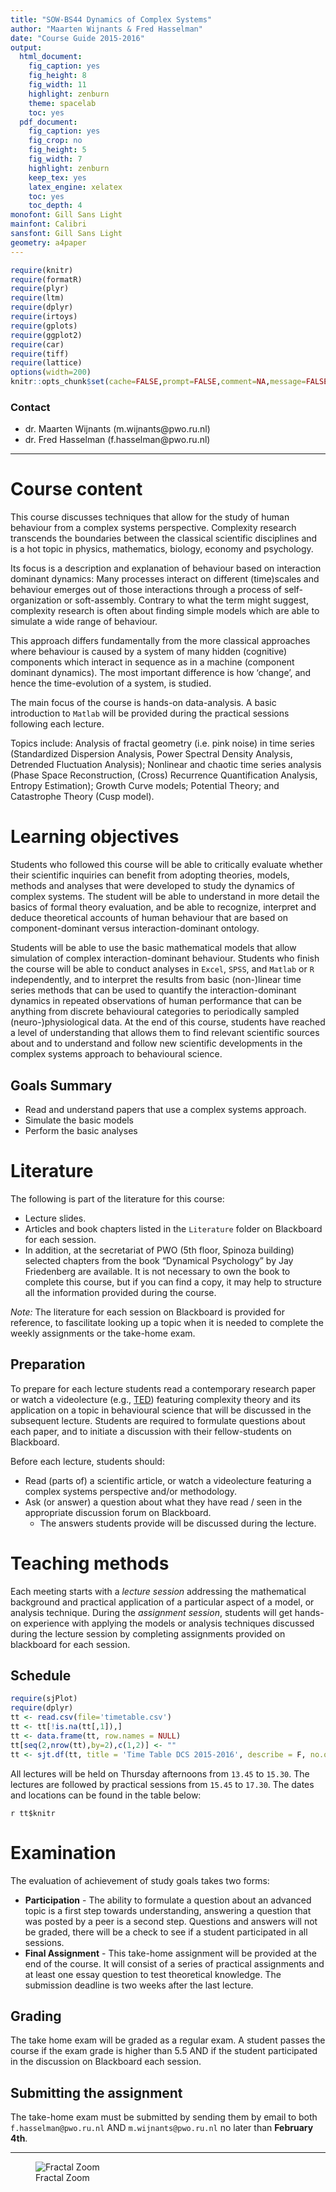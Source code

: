 ```yaml
---
title: "SOW-BS44 Dynamics of Complex Systems"
author: "Maarten Wijnants & Fred Hasselman"
date: "Course Guide 2015-2016"
output:
  html_document:
    fig_caption: yes
    fig_height: 8
    fig_width: 11
    highlight: zenburn
    theme: spacelab
    toc: yes
  pdf_document:
    fig_caption: yes
    fig_crop: no
    fig_height: 5
    fig_width: 7
    highlight: zenburn
    keep_tex: yes
    latex_engine: xelatex
    toc: yes
    toc_depth: 4
monofont: Gill Sans Light
mainfont: Calibri
sansfont: Gill Sans Light
geometry: a4paper
---
```

```r
require(knitr)
require(formatR)
require(plyr)
require(ltm)
require(dplyr)
require(irtoys)
require(gplots)
require(ggplot2)
require(car)
require(tiff)
require(lattice)
options(width=200)
knitr::opts_chunk$set(cache=FALSE,prompt=FALSE,comment=NA,message=FALSE,echo=TRUE,warning=FALSE,tidy=TRUE,strip.white=FALSE,size="small")
```

### Contact

* dr. Maarten Wijnants (m.wijnants@pwo.ru.nl)
* dr. Fred Hasselman (f.hasselman@pwo.ru.nl)

---------

# Course content
    
This course discusses techniques that allow for the study of human behaviour from a complex systems perspective. Complexity research transcends the boundaries between the classical scientific disciplines and is a hot topic in physics, mathematics, biology, economy and psychology.    

Its focus is a description and explanation of behaviour based on interaction dominant dynamics: Many processes interact on different (time)scales and behaviour emerges out of those interactions through a process of self-organization or soft-assembly. Contrary to what the term might suggest, complexity research is often about finding simple models which are able to simulate a wide range of behaviour.   

This approach differs fundamentally from the more classical approaches where behaviour is caused by a system of many hidden (cognitive) components which interact in sequence as in a machine (component dominant dynamics). The most important difference is how 'change', and hence the time-evolution of a system, is studied.   

The main focus of the course is hands-on data-analysis. A basic introduction to `Matlab` will be provided during the practical sessions following each lecture.  

Topics include: Analysis of fractal geometry (i.e. pink noise) in time series (Standardized Dispersion Analysis, Power Spectral Density Analysis, Detrended Fluctuation Analysis); Nonlinear and chaotic time series analysis (Phase Space Reconstruction, (Cross) Recurrence Quantification Analysis, Entropy Estimation); Growth Curve models; Potential Theory; and Catastrophe Theory (Cusp model).

# Learning objectives

Students who followed this course will be able to critically evaluate whether their scientific inquiries can benefit from adopting theories, models, methods and analyses that were developed to study the dynamics of complex systems. The student will be able to understand in more detail the basics of formal theory evaluation, and be able to recognize, interpret and deduce theoretical accounts of human behaviour that are based on component-dominant versus interaction-dominant ontology.   

Students will be able to use the basic mathematical models that allow simulation of complex interaction-dominant behaviour. Students who finish the course will be able to conduct analyses in `Excel`, `SPSS`, and `Matlab` or `R` independently, and to interpret the results from basic (non-)linear time series methods that can be used to quantify the interaction-dominant dynamics in repeated observations of human performance that can be anything from discrete behavioural categories to periodically sampled (neuro-)physiological data.  At the end of this course, students have reached a level of understanding that allows them to find relevant scientific sources about and to understand and follow new scientific developments in the complex systems approach to behavioural science.

## Goals Summary

* Read and understand papers that use a complex systems approach. 
* Simulate the basic models 
* Perform the basic analyses 

# Literature

The following is part of the literature for this course:

* Lecture slides.
* Articles and book chapters listed in the `Literature` folder on Blackboard for each session.
* In addition, at the secretariat of PWO (5th floor, Spinoza building) selected chapters from the book "Dynamical Psychology" by Jay Friedenberg are available. It is not necessary to own the book to complete this course, but if you can find a copy, it may help to structure all the information provided during the course.

*Note:* The literature for each session on Blackboard is provided for reference, to fascilitate looking up a topic when it is needed to complete the weekly assignments or the take-home exam. 

## Preparation

To prepare for each lecture students read a contemporary research paper or watch a videolecture (e.g., [TED](http://www.ted.com)) featuring complexity theory and its application on a topic in behavioural science that will be discussed in the subsequent lecture. Students are required to formulate questions about each paper, and to initiate a discussion with their fellow-students on Blackboard.

Before each lecture, students should:

* Read (parts of) a scientific article, or watch a videolecture featuring a complex systems perspective and/or methodology.
* Ask (or answer) a question about what they have read / seen in the appropriate discussion forum on Blackboard.
    + The answers students provide will be discussed during the lecture.

# Teaching methods

Each meeting starts with a *lecture session* addressing the mathematical background and practical application of a particular aspect of a model, or analysis technique. During the *assignment session*, students will get hands-on experience with applying the models or analysis techniques discussed during the lecture session by completing assignments provided on blackboard for each session. 

## Schedule
```r
require(sjPlot)
require(dplyr)
tt <- read.csv(file='timetable.csv')
tt <- tt[!is.na(tt[,1]),]
tt <- data.frame(tt, row.names = NULL)
tt[seq(2,nrow(tt),by=2),c(1,2)] <- ""
tt <- sjt.df(tt, title = 'Time Table DCS 2015-2016', describe = F, no.output=T,remove.spaces = T,showCommentRow=F,showRowNames=F,hideProgressBar=T)
```

All lectures will be held on Thursday afternoons from `13.45` to `15.30`. The lectures are followed by practical sessions from `15.45` to `17.30`. The dates and locations can be found in the table below:  

`r tt$knitr`

# Examination
    
The evaluation of achievement of study goals takes two forms:

* **Participation** - The ability to formulate a question about an advanced topic is a first step towards understanding, answering a question that was posted by a peer is a second step. Questions and answers will not be graded, there will be a check to see if a student participated in all sessions.
* **Final Assignment** - This take-home assignment will be provided at the end of the course. It will consist of a series of practical assignments and at least one essay question to test theoretical knowledge. The submission deadline is two weeks after the last lecture. 

## Grading

The take home exam will be graded as a regular exam. A student passes the course if the exam grade is higher than 5.5 AND if the student participated in the discussion on Blackboard each session.

## Submitting the assignment

The take-home exam must be submitted by sending them by email to both `f.hasselman@pwo.ru.nl` AND `m.wijnants@pwo.ru.nl` no later than **February 4th**.    
    
-----

![Fractal Zoom][1]

[1]: Mandelbrot-large.gif "Mandelbrot Fractal"
